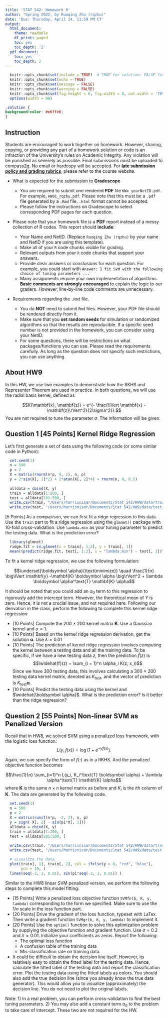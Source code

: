 ```yaml
---
title: 'STAT 542: Homework 9'
author: "Spring 2022, by Ruoqing Zhu (rqzhu)"
date: 'Due: Thursday, April 14, 11:59 PM CT'
output:
  html_document:
    theme: readable
    df_print: paged
    toc: yes
    toc_depth: '2'
  pdf_document:
    toc: yes
    toc_depth: 2
---
```


```r
  knitr::opts_chunk$set(include = TRUE)  # TRUE for solution; FALSE for questions set
  knitr::opts_chunk$set(echo = TRUE)
  knitr::opts_chunk$set(message = FALSE)
  knitr::opts_chunk$set(warning = FALSE)
  knitr::opts_chunk$set(fig.height = 6, fig.width = 8, out.width = '70%', fig.align = "center")
  options(width = 90)
```

```css
.solution {
background-color: #e6ffe6;
}
```

## Instruction

Students are encouraged to work together on homework. However, sharing, copying, or providing any part of a homework solution or code is an infraction of the University's rules on Academic Integrity. Any violation will be punished as severely as possible. Final submissions must be uploaded to compass2g. No email or hardcopy will be accepted. For [**late submission policy and grading rubrics**](https://teazrq.github.io/stat542/homework.html), please refer to the course website.

- What is expected for the submission to **Gradescope**

  - You are required to submit one rendered **PDF** file `HWx_yourNetID.pdf`. For example, `HW01_rqzhu.pdf`. Please note that this must be a `.pdf` file generated by a `.Rmd` file. `.html` format cannot be accepted. 
  - Please follow the instructions on Gradescope to select corresponding PDF pages for each question.

- Please note that your homework file is a **PDF** report instead of a messy collection of R codes. This report should **include**:

  - Your Name and NetID. (Replace `Ruoqing Zhu (rqzhu)` by your name and NetID if you are using this template).
  - Make all of your `R` code chunks visible for grading. 
  - Relevant outputs from your `R` code chunks that support your answers. 
  - Provide clear answers or conclusions for each question. For example, you could start with `Answer: I fit SVM with the following choice of tuning parameters ...`
  - Many assignments require your own implementation of algorithms. __Basic comments are strongly encouraged__ to explain the logic to our graders. However, line-by-line code comments are unnecessary.
  
- Requirements regarding the `.Rmd` file.  

  - You do **NOT** need to submit `Rmd` files. However, your PDF file should be rendered directly from it. 
  - Make sure that you __set random seeds__ for simulation or randomized algorithms so that the results are reproducible. If a specific seed number is not provided in the homework, you can consider using your NetID.
  - For some questions, there will be restrictions on what packages/functions you can use. Please read the requirements carefully. As long as the question does not specify such restrictions, you can use anything.

## About HW9

In this HW, we use two examples to demonstrate how the RKHS and Representer Theorem are used in practice. In both questions, we will use the radial basis kernel, defined as 

$$K(\mathbf{x}, \mathbf{z}) = e^{- \frac{\lVert \mathbf{x} - \mathbf{z}\rVert^2}{2\sigma^2}}.$$
You are not required to tune the parameter $\sigma$. The information will be given. 

## Question 1 [45 Points] Kernel Ridge Regression 

Let's first generate a set of data using the following code (or some similar code in Python):

```r
  set.seed(1)
  n = 500
  p = 2
  X = matrix(rnorm(n*p, 0, 1), n, p)
  y = 2*sin(X[, 1]*2) + 2*atan(X[, 2]*4) + rnorm(n, 0, 0.5)
  
  alldata = cbind(X, y)
  train = alldata[1:200, ]
  test = alldata[201:500, ]
  write.csv(train, "/Users/harrisnisar/Documents/Stat 542/HW9/data/train-q1.csv", row.names = FALSE)
  write.csv(test, "/Users/harrisnisar/Documents/Stat 542/HW9/data/test-q1.csv", row.names = FALSE)
```

[5 Points] As a comparison, we can first fit a ridge regression to this data. Use the `train` part to fit a ridge regression using the `glmnet()` package with 10-fold cross-validation. Use `lambda.min` as your tuning parameter to predict the testing data. What is the prediction error? 
```r
  library(glmnet)
  ridge.fit = cv.glmnet(x = train[, 1:2], y = train[, 3])
  mean((predict(ridge.fit, test[, 1:2], s = "lambda.min") - test[, 3])^2)
```

To fit a kernel ridge regression, we use the following formulation:

$$\underset{\boldsymbol \alpha}{\text{minimize}} \quad \frac{1}{n} \big\lVert \mathbf{y} -\mathbf{K} \boldsymbol \alpha \big\rVert^2 + \lambda \boldsymbol \alpha^\text{T}  \mathbf{K} \alpha$$

It should be noted that you could add an $\alpha_0$ term to this regression to rigorously add the intercept term. However, the theoretical mean of $Y$ is zero. Hence, it is not a crucial issue, and not required here. Following our derivation in the class, perform the following to complete this kernel ridge regression:

  * [10 Points] Compute the 200 $\times$ 200 kernel matrix $\mathbf{K}$. Use a Gaussian kernel and $\sigma = 1$. 
  * [10 Points] Based on the kernel ridge regression derivation, get the solution $\boldsymbol \alpha$. Use $\lambda = 0.01$
  * [10 Points] The prediction of kernel ridge regression involves computing the kernel between a testing data and all the training data. To be specific, if we have a new testing data $z$, then the prediction $\widehat{f}(z)$ is 
  $$\widehat{f}(z) = \sum_{i = 1}^n \alpha_i K(z, x_i)$$
  Since we have 300 testing data, this involves calculating a 300 $\times$ 200 testing data kernel matrix, denoted as $K_\text{test}$, and the vector of prediction is $K_\text{test} \boldsymbol \alpha$. 
  * [10 Points] Predict the testing data using the kernel and $\widehat{\boldsymbol \alpha}$. What is the prediction error? Is it better than the ridge regression?

## Question 2 [55 Points] Non-linear SVM as Penalized Version

Recall that in HW8, we solved SVM using a penalized loss framework, with the logistic loss function:
$$L(y, f(x)) = \log(1 + e^{- y f(x)}).$$

Again, we can specify the form of $f(\cdot)$ as in a RKHS. And the penalized objective function becomes  

$$\frac{1}{n} \sum_{i=1}^n L(y_i, K_i^\text{T} \boldsymbol \alpha) + \lambda \alpha^\text{T} \mathbf{K} \alpha$$
where $\mathbf{K}$ is the same $n \times n$ kernel matrix as before and $K_i$ is the $i$th column of $\mathbf{K}$. The data are generated by the following code. 

```r
  set.seed(1)
  n = 500
  p = 2
  X = matrix(runif(n*p, -2, 2), n, p)
  y = sign( X[, 2] - sin(pi*X[, 1]))
  alldata = cbind(X, y)
  train = alldata[1:200, ]
  test = alldata[201:500, ]
  
  write.csv(train, "/Users/harrisnisar/Documents/Stat 542/HW9/data/train-q2.csv", row.names = FALSE)
  write.csv(test, "/Users/harrisnisar/Documents/Stat 542/HW9/data/test-q2.csv", row.names = FALSE)

  # visualize the data 
  plot(train[, 1], train[, 2], col = ifelse(y > 0, "red", "blue"), 
       pch = 19, )
  lines(seq(-3, 3, 0.01), sin(pi*seq(-3, 3, 0.01)) )
```

Similar to the HW8 linear SVM penalized version, we perform the following steps to complete this model fitting:

  * [15 Points] Write a penalized loss objective function `SVMfn(b, K, y, lambda)` corresponding to the form we specified. Make sure to use the $1/n$ scale in the loss function part. 
  * [20 Points] Drive the gradient of the loss function, typeset with LaTex. Then write a gradient function `SVMgr(b, K, y, lambda)` to implement it. 
  * [20 Points] Use the `optim()` function to solve this optimization problem by supplying the objective function and gradient function. Use $\sigma = 0.2$ and $\lambda = 0.01$. Initialize your coefficients as zeros. Report the following:
    + The optimal loss function 
    + A confusion table of the training data
    + Mis-classification rate on training data.
  * It could be difficult to obtain the decision line itself. However, its relatively easy to obtain the fitted label for the testing data. Hence, calculate the fitted label of the testing data and report the classification error. Plot the testing data using the fitted labels as colors. You should also add the true decision line (since you already know the true data generator). This would allow you to visualize (approximately) the decision line. You do not need to plot the original labels. 

Note: 1) In a real problem, you can perform cross-validation to find the best tuning parameters. 2) You may also add a constant term $\alpha_0$ to the problem to take care of intercept. These two are not required for the HW. 


